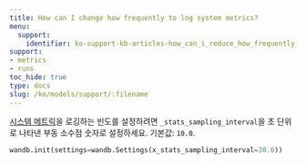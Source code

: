 ```yaml
---
title: How can I change how frequently to log system metrics?
menu:
  support:
    identifier: ko-support-kb-articles-how_can_i_reduce_how_frequently_to_log_system_metrics
support:
- metrics
- runs
toc_hide: true
type: docs
slug: /ko/models/support/:filename
---
```


[시스템 메트릭](/ko/models/ref/system-metrics/)을 로깅하는 빈도를 설정하려면 `_stats_sampling_interval`을 초 단위로 나타낸 부동 소수점 숫자로 설정하세요. 기본값: `10.0`.

```python
wandb.init(settings=wandb.Settings(x_stats_sampling_interval=30.0))
```
